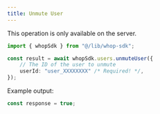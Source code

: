 ```yaml
---
title: Unmute User
---
```

<Note>This operation is only available on the server.</Note>
```typescript
import { whopSdk } from "@/lib/whop-sdk";

const result = await whopSdk.users.unmuteUser({
	// The ID of the user to unmute
	userId: "user_XXXXXXXX" /* Required! */,
});

```

Example output:

```typescript
const response = true;

```
